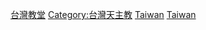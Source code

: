 {{Commons category|Catholic churches in Taiwan}}

[[Category:台灣教堂|]]
[[Category:台灣天主教|Category:台灣天主教]]
[[Category:亚洲天主教堂|Taiwan]]
[[Category:各国天主教堂|Taiwan]]